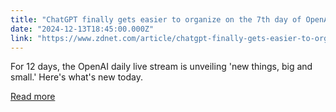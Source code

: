 ```yaml
---
title: "ChatGPT finally gets easier to organize on the 7th day of OpenAI"
date: "2024-12-13T18:45:00.000Z"
link: "https://www.zdnet.com/article/chatgpt-finally-gets-easier-to-organize-on-the-7th-day-of-openai/"
---
```


For 12 days, the OpenAI daily live stream is unveiling 'new things, big and small.' Here's what's new today.

[Read more](https://www.zdnet.com/article/chatgpt-finally-gets-easier-to-organize-on-the-7th-day-of-openai/)
